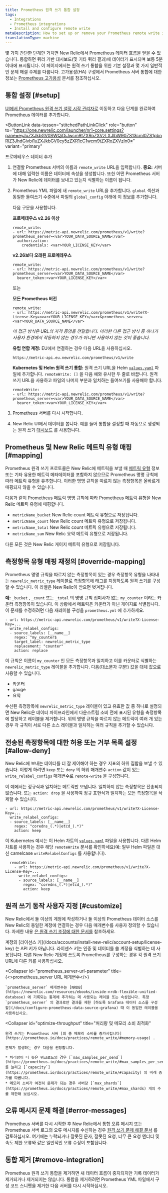 ```yaml
---
title: Prometheus 원격 쓰기 통합 설정
tags:
  - Integrations
  - Prometheus integrations
  - Install and configure remote write
metaDescription: How to set up or remove your Prometheus remote write integration to New Relic.
translationType: machine
---
```


몇 가지 간단한 단계만 거치면 New Relic에서 Prometheus 데이터 흐름을 얻을 수 있습니다. 통합하면 쿼리 기반 대시보드(및 기타 쿼리 결과)에 데이터가 표시되며 보통 5분 이내에 표시됩니다. 이 페이지에서는 원격 쓰기 통합을 위한 기본 설정과 몇 가지 일반적인 문제 해결 주제를 다룹니다. 고가용성(HA) 구성에서 Prometheus 서버 통합에 대한 정보는 [Prometheus 고가용성](/docs/prometheus-high-availability-ha) 문서를 참조하십시오.

## 통합 설정 [#setup]

[UI에서 Prometheus 원격 쓰기 설정 시작 관리자로](https://one.newrelic.com/launcher/nr1-core.settings?pane=eyJuZXJkbGV0SWQiOiJwcm9tZXRoZXVzLXJlbW90ZS13cml0ZS1pbnRlZ3JhdGlvbi1uZXJkbGV0cy5zZXR1cC1wcm9tZXRoZXVzIn0=) 이동하고 다음 단계를 완료하여 Prometheus 데이터를 추가합니다.

<ButtonLink
  data-tessen="stitchedPathLinkClick"
  role="button"
  to="https://one.newrelic.com/launcher/nr1-core.settings?pane=eyJuZXJkbGV0SWQiOiJwcm9tZXRoZXVzLXJlbW90ZS13cml0ZS1pbnRlZ3JhdGlvbi1uZXJkbGV0cy5zZXR1cC1wcm9tZXRoZXVzIn0="
  variant="primary"
>
  프로메테우스 데이터 추가
</ButtonLink>

1. 연결할 Prometheus 서버의 이름과 `remote_write` URL을 입력합니다. **중요:** 서버에 대해 입력한 이름은 데이터에 속성을 생성합니다. 또한 어떤 Prometheus 서버가 New Relic에 데이터를 보내고 있는지 식별하는 이름이 됩니다.

2. Prometheus YML 파일에 새 `remote_write` URL을 추가합니다. `global` 섹션과 동일한 들여쓰기 수준에서 파일의 `global_config` 아래에 이 정보를 추가합니다.

   다음 구문을 사용합니다.

   **프로메테우스 v2.26 이상**

   ```
   remote_write: 
   - url: https://metric-api.newrelic.com/prometheus/v1/write?prometheus_server=<var>YOUR_DATA_SOURCE_NAME</var>  
     authorization:
       credentials: <var>YOUR_LICENSE_KEY</var>
   ```

   **v2.26보다 오래된 프로메테우스**

   ```
   remote_write: 
   - url: https://metric-api.newrelic.com/prometheus/v1/write?prometheus_server=<var>YOUR_DATA_SOURCE_NAME</var>  
     bearer_token:<var>YOUR_LICENSE_KEY</var>
   ```

   또는

   **모든 Prometheus 버전**

   ```
   remote_write: 
   - url: https://metric-api.newrelic.com/prometheus/v1/write?X-License-Key=<var>YOUR_LICENSE_KEY</var>&prometheus_server=<var>YOUR_DATA_SOURCE_NAME</var>
   ```

   _이 접근 방식은 URL의 자격 증명을 전달합니다. 이러한 다른 접근 방식 중 하나가 사용자 환경에서 작동하지 않는 경우가 아니면 사용하지 않는 것이 좋습니다._

   **유럽 연합 계정:** EU에서 연결하는 경우 다음 URL을 사용하십시오.

   ```
   https://metric-api.eu.newrelic.com/prometheus/v1/write
   ```

   **Kubernetes 및 Helm 원격 쓰기 통합:** 원격 쓰기 URL을 Helm [`values.yaml`](https://github.com/helm/charts/blob/c40486ab2eba0391119b7cc1509d6958fd21c31d/stable/prometheus/values.yaml#L631) 파일에 추가합니다. `remoteWrite: []` 을 다음 예와 유사한 두 줄로 바꿉니다. 원격 쓰기 URL을 사용하고 파일의 나머지 부분과 일치하는 들여쓰기를 사용해야 합니다.

   ```
   remoteWrite: 
   - url: https://metric-api.newrelic.com/prometheus/v1/write?prometheus_server=<var>YOUR_DATA_SOURCE_NAME</var> 
     bearer_token:<var>YOUR_LICENSE_KEY</var>
   ```

3. Prometheus 서버를 다시 시작합니다.

4. New Relic UI에서 데이터를 봅니다. 예를 들어 통합을 설정할 때 자동으로 생성되는 원격 쓰기 [대시보드](/docs/query-your-data/explore-query-data/dashboards/introduction-dashboards) 를 사용합니다.

<InstallFeedback/>

## Prometheus 및 New Relic 메트릭 유형 매핑 [#mapping]

Prometheus 원격 쓰기 프로토콜은 New Relic에 메트릭을 보낼 때 [메트릭 유형](/docs/telemetry-data-platform/ingest-manage-data/understand-data/metric-data-type#metric-types) 정보 또는 기타 유용한 메트릭 메타데이터를 포함하지 않으므로 Prometheus 명명 규칙에 따라 메트릭 유형을 유추합니다. 이러한 명명 규칙을 따르지 않는 측정항목은 올바르게 매핑되지 않을 수 있습니다.

다음과 같이 Prometheus 메트릭 명명 규칙에 따라 Prometheus 메트릭 유형을 New Relic 메트릭 유형에 매핑합니다.

* `metricName_bucket` New Relic count 메트릭 유형으로 저장됩니다.
* `metricName_count` New Relic count 메트릭 유형으로 저장됩니다.
* `metricName_total` New Relic count 메트릭 유형으로 저장됩니다.
* `metricName_sum` New Relic 요약 메트릭 유형으로 저장됩니다.

다른 모든 것은 New Relic 게이지 메트릭 유형으로 저장됩니다.

## 측정항목 유형 매핑 재정의 [#override-mapping]

Prometheus 명명 규칙을 따르지 않는 측정항목이 있는 경우 측정항목 유형을 나타내는 `newrelic_metric_type` 레이블로 측정항목에 태그를 지정하도록 원격 쓰기를 구성할 수 있습니다. 이 라벨은 New Relic이 받으면 벗겨집니다.

**예:** `_bucket` , `_count` 또는 `_total` 의 명명 규칙 접미사가 없는 `my_counter` 이라는 카운터 측정항목이 있습니다. 이 상황에서 메트릭은 카운터가 아닌 게이지로 식별됩니다. 이 문제를 수정하려면 다음 재레이블 구성을 `prometheus.yml` 에 추가하세요.

```
- url: https://metric-api.newrelic.com/prometheus/v1/write?X-License-Key=...
  write_relabel_configs:
  - source_labels: [__name__]
    regex: ^my_counter$
    target_label: newrelic_metric_type
    replacement: "counter"
    action: replace
```

이 규칙은 이름이 `my_counter` 인 모든 측정항목과 일치하고 이를 카운터로 식별하는 `newrelic_metric_type` 레이블을 추가합니다. 다음(대소문자 구분!) 값을 대체 값으로 사용할 수 있습니다.

* 카운터
* gauge
* 요약

수신된 측정항목에 `newrelic_metric_type` 레이블이 있고 유효한 값 중 하나로 설정되면 New Relic은 데이터 파이프라인에서 다운스트림 소비 전에 표시된 유형을 측정항목에 할당하고 레이블을 제거합니다. 위의 명명 규칙을 따르지 않는 메트릭이 여러 개 있는 경우 각 규칙이 서로 다른 소스 레이블과 일치하는 여러 규칙을 추가할 수 있습니다.

## 전송된 측정항목에 대한 허용 또는 거부 목록 설정 [#allow-deny]

New Relic에 보내는 데이터를 더 잘 제어해야 하는 경우 지표의 하위 집합을 보낼 수 있습니다. 이렇게 하려면 `keep` 또는 `deny` 의 하위 매개변수 `action` 값이 있는 `write_relabel_configs` 매개변수로 `remote-write` 을 구성합니다.

이 예에서는 정규식과 일치하는 메트릭만 보냅니다. 일치하지 않는 측정항목은 전송되지 않습니다. 또는 `action: drop` 을 사용하여 정규 표현식과 일치하는 모든 측정항목을 삭제할 수 있습니다.

```
- url: https://metric-api.newrelic.com/prometheus/v1/write?X-License-Key=...
  write_relabel_configs:
  - source_labels: [__name__]
    regex: "coredns_(.*)|etcd_(.*)"
    action: keep
```

이 Kubernetes 예시는 이 Helm 차트의 [`values.yaml`](https://github.com/helm/charts/blob/c40486ab2eba0391119b7cc1509d6958fd21c31d/stable/prometheus/values.yaml#L631) 파일을 사용합니다. 다른 Helm 차트를 사용하는 경우 해당 `remoteWrite` 문서를 확인하세요(예: 일부 Helm 파일은 대신 camelcase `writeRelabelConfigs` 를 사용합니다).

```
  remoteWrite:
    - url: https://metric-api.newrelic.com/prometheus/v1/write?X-License-Key=...
      write_relabel_configs:
      - source_labels: [__name__]
        regex: "coredns_(.*)|etcd_(.*)"
        action: keep
```

## 원격 쓰기 동작 사용자 지정 [#customize]

New Relic에서 둘 이상의 계정에 작성하거나 둘 이상의 Prometheus 데이터 소스를 New Relic의 동일한 계정에 연결하는 경우 다음 매개변수를 사용자 정의할 수 있습니다. 자세한 내용 [은 원격 쓰기 조정에 대한 문서를](https://prometheus.io/docs/practices/remote_write/) 참조하세요.

<CollapserGroup>
  <Collapser
    id="x-license-key"
    title="X-라이센스 키"
  >
    계정의 [라이선스 키](/docs/accounts/install-new-relic/account-setup/license-key) 는 API 키가 아닙니다. 라이센스 키는 인증 및 데이터를 쓸 계정을 식별하는 데 사용됩니다. 다른 New Relic 계정에 쓰도록 Prometheus를 구성하는 경우 각 원격 쓰기 URL에 다른 키를 사용하십시오.
  </Collapser>

  <Collapser
    id="prometheus_server-url-parameter"
    title={<><InlineCode>prometheus_server</InlineCode> URL 매개변수</>}
  >
    `prometheus_server` 매개변수는 [NRDB](https://newrelic.com/resources/ebooks/inside-nrdb-flexible-unified-database) 에 기록되는 통계에 추가하는 데 사용되는 레이블 또는 속성입니다. 특정 `prometheus_server` 의 결과로만 결과를 제한 [하도록 Grafana 데이터 소스를 구성할](/docs/configure-prometheus-data-source-grafana) 때 이 동일한 레이블을 사용하십시오.
  </Collapser>

  <Collapser
    id="optimize-throughput"
    title="처리량 및 메모리 소비 최적화"
  >
    원격 쓰기는 Prometheus 서버 [의 총 메모리 소비를 증가시킵니다](https://prometheus.io/docs/practices/remote_write/#memory-usage) .

    문제가 발생하는 경우 다음을 권장합니다.

    * 처리량이 더 높은 워크로드의 경우 [`max_samples_per_send`](https://prometheus.io/docs/practices/remote_write/#max_samples_per_send) 를 늘리고 [`capacity`](https://prometheus.io/docs/practices/remote_write/#capacity) 의 비례 증가를 따릅니다.
    * 메모리 소비가 여전히 문제가 되는 경우 서버당 [`max_shards`](https://prometheus.io/docs/practices/remote_write/#max_shards) 개의 수를 제한해 보십시오.
  </Collapser>
</CollapserGroup>

## 오류 메시지 문제 해결 [#error-messages]

Prometheus 서버를 다시 시작한 후 New Relic에서 통합 오류 메시지 또는 Prometheus 서버 로그의 오류 메시지를 수신하는 경우 [원격 쓰기 문제 해결 문서](/docs/integrations/prometheus-integrations/install-configure-remote-write/remote-write-errors-error-messages) 를 검토하십시오. 여기에는 누락되거나 잘못된 문자, 잘못된 요청, 너무 큰 요청 엔터티 및 속도 제한 오류와 같은 일반적인 오류 수정이 포함됩니다.

## 통합 제거 [#remove-integration]

Prometheus 원격 쓰기 통합을 제거하면 새 데이터 흐름이 중지되지만 기록 데이터가 제거되거나 제거되지는 않습니다. 통합을 제거하려면 Prometheus YML 파일에서 구성 코드 스니펫을 제거한 다음 서버를 다시 시작하십시오.